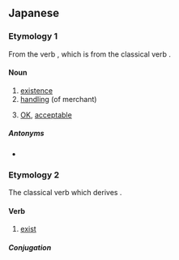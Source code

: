 ==Japanese==
{{ja-kanjitab|あ}}

===Etymology 1===
From the verb {{ja-r|有る|ある|to exist}}, which is from the classical verb {{ja-r|有り|あり}}.

====Noun====
{{ja-noun|あり}}

# [[existence]]
# [[handle|handling]] (of merchant)
# {{lb|ja|colloquial}} [[OK]], [[acceptable]]

=====Antonyms=====
* {{ja-r|無し|なし|gloss=[[nonexistence]], [[unavailable]], [[unacceptable]]}}

===Etymology 2===
The classical verb which derives {{ja-r|有る|ある}}.

====Verb====
{{ja-verb|あり}}

# [[exist]]

=====Conjugation=====
{{ja-go-ru|あ|lemma=有|terminal=り}}

{{DEFAULTSORT:あり}}